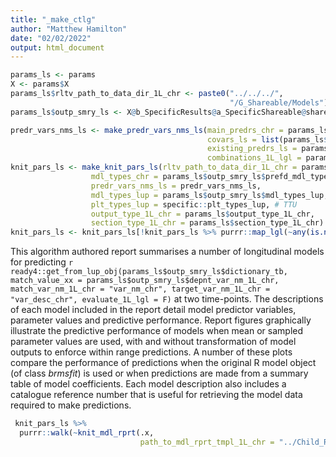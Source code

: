 ```yaml
---
title: "_make_ctlg"
author: "Matthew Hamilton"
date: "02/02/2022"
output: html_document
---
```


```r
params_ls <- params
X <- params$X
params_ls$rltv_path_to_data_dir_1L_chr <- paste0("../../../",                                                 X@b_SpecificResults@a_SpecificShareable@shareable_outp_ls$path_to_write_to_1L_chr %>% basename(),
                                                 "/G_Shareable/Models")
params_ls$outp_smry_ls <- X@b_SpecificResults@a_SpecificShareable@shareable_outp_ls
```
```r
predr_vars_nms_ls <- make_predr_vars_nms_ls(main_predrs_chr = params_ls$outp_smry_ls$predr_cmprsn_tb$predr_chr, 
                                            covars_ls = list(params_ls$outp_smry_ls$prefd_covars_chr),
                                            existing_predrs_ls = params_ls$existing_predrs_ls,
                                            combinations_1L_lgl = params_ls$outp_smry_ls$combinations_1L_lgl, max_nbr_of_covars_1L_int = params_ls$outp_smry_ls$max_nbr_of_covars_1L_int)
knit_pars_ls <- make_knit_pars_ls(rltv_path_to_data_dir_1L_chr = params_ls$rltv_path_to_data_dir_1L_chr,
                  mdl_types_chr = params_ls$outp_smry_ls$prefd_mdl_types_chr,
                  predr_vars_nms_ls = predr_vars_nms_ls,
                  mdl_types_lup = params_ls$outp_smry_ls$mdl_types_lup, 
                  plt_types_lup = specific::plt_types_lup, # TTU
                  output_type_1L_chr = params_ls$output_type_1L_chr,
                  section_type_1L_chr = params_ls$section_type_1L_chr) 
knit_pars_ls <- knit_pars_ls[!knit_pars_ls %>% purrr::map_lgl(~any(is.na(.x$paths_to_mdls_chr)))]
```

This algorithm authored report summarises a number of longitudinal models for predicting  `r ready4::get_from_lup_obj(params_ls$outp_smry_ls$dictionary_tb, match_value_xx = params_ls$outp_smry_ls$depnt_var_nm_1L_chr, match_var_nm_1L_chr = "var_nm_chr", target_var_nm_1L_chr = "var_desc_chr", evaluate_1L_lgl = F)` at two time-points. The descriptions of each model included in the report detail model predictor variables, parameter values and predictive performance. Report figures graphically illustrate the predictive performance of models when mean or sampled parameter values are used, with and without transformation of model outputs to enforce within range predictions. A number of these plots compare the performance of predictions when the original R model object (of class *brmsfit*) is used or when predictions are made from a summary table of model coefficients. Each model description also includes a catalogue reference number that is useful for retrieving the model data required to make predictions.

```r
 knit_pars_ls %>%
  purrr::walk(~knit_mdl_rprt(.x,
                             path_to_mdl_rprt_tmpl_1L_chr = "../Child_RMDS/_mdl_rpt_tmpl.Rmd"))
```
